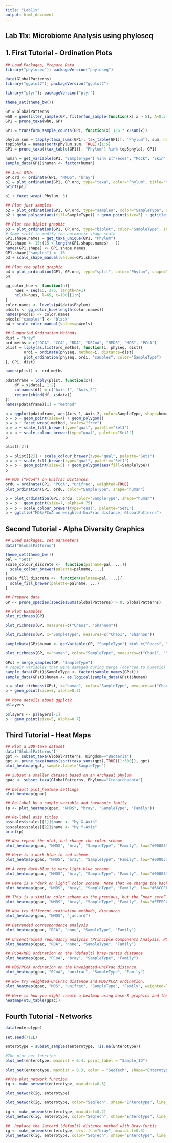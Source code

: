 ```yaml
---
title: "Lab11x"
output: html_document
---
```

## Lab 11x: Microbiome Analysis using phyloseq
## 1. First Tutorial - Ordination Plots


```r
## Load Packages, Prepare Data
library("phyloseq"); packageVersion("phyloseq")
```



```r
data(GlobalPatterns)
library("ggplot2"); packageVersion("ggplot2")
```


```r
library("plyr"); packageVersion("plyr")
```


```r
theme_set(theme_bw())
```

```r
GP = GlobalPatterns
wh0 = genefilter_sample(GP, filterfun_sample(function(x) x > 5), A=0.5*nsamples(GP))
GP1 = prune_taxa(wh0, GP)
```

```r
GP1 = transform_sample_counts(GP1, function(x) 1E6 * x/sum(x))
```

```r
phylum.sum = tapply(taxa_sums(GP1), tax_table(GP1)[, "Phylum"], sum, na.rm=TRUE)
top5phyla = names(sort(phylum.sum, TRUE))[1:5]
GP1 = prune_taxa((tax_table(GP1)[, "Phylum"] %in% top5phyla), GP1)
```


```r
human = get_variable(GP1, "SampleType") %in% c("Feces", "Mock", "Skin", "Tongue")
sample_data(GP1)$human <- factor(human)
```

```r
## Just OTUs 
GP.ord <- ordinate(GP1, "NMDS", "bray")
p1 = plot_ordination(GP1, GP.ord, type="taxa", color="Phylum", title="taxa")
print(p1)
```



```r
p1 + facet_wrap(~Phylum, 3)
```




```r
## Plot just samples 
p2 = plot_ordination(GP1, GP.ord, type="samples", color="SampleType", shape="human") 
p2 + geom_polygon(aes(fill=SampleType)) + geom_point(size=5) + ggtitle("samples")
```


```r
## Plot the biplot graphic
p3 = plot_ordination(GP1, GP.ord, type="biplot", color="SampleType", shape="Phylum", title="biplot")
# Some stuff to modify the automatic shape scale
GP1.shape.names = get_taxa_unique(GP1, "Phylum")
GP1.shape <- 15:(15 + length(GP1.shape.names) - 1)
names(GP1.shape) <- GP1.shape.names
GP1.shape["samples"] <- 16
p3 + scale_shape_manual(values=GP1.shape)
```

```r
## Plot the split graphic
p4 = plot_ordination(GP1, GP.ord, type="split", color="Phylum", shape="human", label="SampleType", title="split") 
p4
```


```r
gg_color_hue <- function(n){
    hues = seq(15, 375, length=n+1)
    hcl(h=hues, l=65, c=100)[1:n]
}
color.names <- levels(p4$data$Phylum)
p4cols <- gg_color_hue(length(color.names))
names(p4cols) <- color.names
p4cols["samples"] <- "black"
p4 + scale_color_manual(values=p4cols)
```


```r
## Supported Ordination Methods 
dist = "bray"
ord_meths = c("DCA", "CCA", "RDA", "DPCoA", "NMDS", "MDS", "PCoA")
plist = llply(as.list(ord_meths), function(i, physeq, dist){
        ordi = ordinate(physeq, method=i, distance=dist)
        plot_ordination(physeq, ordi, "samples", color="SampleType")
}, GP1, dist)
```


```r
names(plist) <- ord_meths
```


```r
pdataframe = ldply(plist, function(x){
    df = x$data[, 1:2]
    colnames(df) = c("Axis_1", "Axis_2")
    return(cbind(df, x$data))
})
names(pdataframe)[1] = "method"
```


```r
p = ggplot(pdataframe, aes(Axis_1, Axis_2, color=SampleType, shape=human, fill=SampleType))
p = p + geom_point(size=4) + geom_polygon()
p = p + facet_wrap(~method, scales="free")
p = p + scale_fill_brewer(type="qual", palette="Set1")
p = p + scale_colour_brewer(type="qual", palette="Set1")
p
```

```r
plist[[2]] 
```


```r
p = plist[[2]] + scale_colour_brewer(type="qual", palette="Set1")
p = p + scale_fill_brewer(type="qual", palette="Set1")
p = p + geom_point(size=5) + geom_polygon(aes(fill=SampleType))
p
```



```r
## MDS (“PCoA”) on Unifrac Distances
ordu = ordinate(GP1, "PCoA", "unifrac", weighted=TRUE)
plot_ordination(GP1, ordu, color="SampleType", shape="human")
```


```r
p = plot_ordination(GP1, ordu, color="SampleType", shape="human")
p = p + geom_point(size=7, alpha=0.75)
p = p + scale_colour_brewer(type="qual", palette="Set1")
p + ggtitle("MDS/PCoA on weighted-UniFrac distance, GlobalPatterns")
```

## Second Tutorial - Alpha Diversity Graphics


```r
## Load packages, set parameters
data("GlobalPatterns")
```


```r
theme_set(theme_bw())
pal = "Set1"
scale_colour_discrete <-  function(palname=pal, ...){
  scale_colour_brewer(palette=palname, ...)
}
scale_fill_discrete <-  function(palname=pal, ...){
  scale_fill_brewer(palette=palname, ...)
}
```



```r
## Prepare data
GP <- prune_species(speciesSums(GlobalPatterns) > 0, GlobalPatterns)
```



```r
## Plot Examples 
plot_richness(GP)
```


```r
plot_richness(GP, measures=c("Chao1", "Shannon"))
```


```r
plot_richness(GP, x="SampleType", measures=c("Chao1", "Shannon"))
```

```r
sampleData(GP)$human <- getVariable(GP, "SampleType") %in% c("Feces", "Mock", "Skin", "Tongue")
```



```r
plot_richness(GP, x="human", color="SampleType", measures=c("Chao1", "Shannon"))
```


```r
GPst = merge_samples(GP, "SampleType")
# repair variables that were damaged during merge (coerced to numeric)
sample_data(GPst)$SampleType <- factor(sample_names(GPst))
sample_data(GPst)$human <- as.logical(sample_data(GPst)$human)
```


```r
p = plot_richness(GPst, x="human", color="SampleType", measures=c("Chao1", "Shannon"))
p + geom_point(size=5, alpha=0.7)

```


```r
## More details about ggplot2
p$layers
```

```r
p$layers <- p$layers[-1]
p + geom_point(size=5, alpha=0.7)
```
## Third Tutorial - Heat Maps

```r
## Plot a 300-taxa dataset
data("GlobalPatterns")
gpt <- subset_taxa(GlobalPatterns, Kingdom=="Bacteria")
gpt <- prune_taxa(names(sort(taxa_sums(gpt),TRUE)[1:300]), gpt)
plot_heatmap(gpt, sample.label="SampleType")
```


```r
## Subset a smaller dataset based on an Archaeal phylum
gpac <- subset_taxa(GlobalPatterns, Phylum=="Crenarchaeota")
```


```r
## Default plot_heatmap settings 
plot_heatmap(gpac)
```

```r
## Re-label by a sample variable and taxonomic family
(p <- plot_heatmap(gpac, "NMDS", "bray", "SampleType", "Family"))
```


```r
## Re-label axis titles
p$scales$scales[[1]]$name <- "My X-Axis"
p$scales$scales[[2]]$name <- "My Y-Axis"
print(p)
```


```r
## Now repeat the plot, but change the color scheme.
plot_heatmap(gpac, "NMDS", "bray", "SampleType", "Family", low="#000033", high="#CCFF66")

```

```r
## Here is a dark-blue to red scheme.
plot_heatmap(gpac, "NMDS", "bray", "SampleType", "Family", low="#000033", high="#FF3300")
```

```r
## A very dark-blue to very light-blue scheme
plot_heatmap(gpac, "NMDS", "bray", "SampleType", "Family", low="#000033", high="#66CCFF")
```


```r
## Here is a “dark on light” color scheme. Note that we change the background value (the value of the NA and 0 elements)
plot_heatmap(gpac, "NMDS", "bray", "SampleType", "Family", low="#66CCFF", high="#000033", na.value="white")
```


```r
## This is a similar color scheme as the previous, but the “near zero” color is closer to a cream color
plot_heatmap(gpac, "NMDS", "bray", "SampleType", "Family", low="#FFFFCC", high="#000033", na.value="white")
```


```r
## Now try different ordination methods, distances
plot_heatmap(gpac, "NMDS", "jaccard")
```

```r
## Detrended correspondence analysis
plot_heatmap(gpac, "DCA", "none", "SampleType", "Family")
```


```r
## Unconstrained redundancy analysis (Principle Components Analysis, PCA)
plot_heatmap(gpac, "RDA", "none", "SampleType", "Family")
```


```r
## PCoA/MDS ordination on the (default) bray-curtis distance
plot_heatmap(gpac, "PCoA", "bray", "SampleType", "Family")
```


```r
## MDS/PCoA ordination on the Unweighted-UniFrac distance.
plot_heatmap(gpac, "PCoA", "unifrac", "SampleType", "Family")
```


```r
## Now try weighted-UniFrac distance and MDS/PCoA ordination.
plot_heatmap(gpac, "MDS", "unifrac", "SampleType", "Family", weighted=TRUE)
```

```r
## Here is how you might create a heatmap using base-R graphics and the more common (but problematic) hierarchical clustering organization, in case you want to compare with plot_heatmap, for example.
heatmap(otu_table(gpac))
```
## Fourth Tutorial - Networks 

```r
data(enterotype)
```


```r
set.seed(711L)
```

```r
enterotype = subset_samples(enterotype, !is.na(Enterotype))
```

```r
#The plot_net function
plot_net(enterotype, maxdist = 0.4, point_label = "Sample_ID")
```

```r
plot_net(enterotype, maxdist = 0.3, color = "SeqTech", shape="Enterotype")
```



```r
##The plot_network function
ig <- make_network(enterotype, max.dist=0.3)
```

```r
plot_network(ig, enterotype)
```


```r
plot_network(ig, enterotype, color="SeqTech", shape="Enterotype", line_weight=0.4, label=NULL)
```



```r
ig <- make_network(enterotype, max.dist=0.2)
plot_network(ig, enterotype, color="SeqTech", shape="Enterotype", line_weight=0.4, label=NULL)
```

```r
##  Replace the Jaccard (default) distance method with Bray-Curtis
ig <- make_network(enterotype, dist.fun="bray", max.dist=0.3)
plot_network(ig, enterotype, color="SeqTech", shape="Enterotype", line_weight=0.4, label=NULL)
```
























